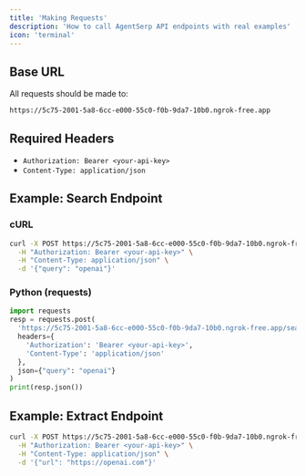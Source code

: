 ```yaml
---
title: 'Making Requests'
description: 'How to call AgentSerp API endpoints with real examples'
icon: 'terminal'
---
```


## Base URL

All requests should be made to:

```
https://5c75-2001-5a8-6cc-e000-55c0-f0b-9da7-10b0.ngrok-free.app
```

## Required Headers
- `Authorization: Bearer <your-api-key>`
- `Content-Type: application/json`

## Example: Search Endpoint

### cURL
```bash
curl -X POST https://5c75-2001-5a8-6cc-e000-55c0-f0b-9da7-10b0.ngrok-free.app/search \
  -H "Authorization: Bearer <your-api-key>" \
  -H "Content-Type: application/json" \
  -d '{"query": "openai"}'
```

### Python (requests)
```python
import requests
resp = requests.post(
  'https://5c75-2001-5a8-6cc-e000-55c0-f0b-9da7-10b0.ngrok-free.app/search',
  headers={
    'Authorization': 'Bearer <your-api-key>',
    'Content-Type': 'application/json'
  },
  json={"query": "openai"}
)
print(resp.json())
```

## Example: Extract Endpoint

```bash
curl -X POST https://5c75-2001-5a8-6cc-e000-55c0-f0b-9da7-10b0.ngrok-free.app/extract \
  -H "Authorization: Bearer <your-api-key>" \
  -H "Content-Type: application/json" \
  -d '{"url": "https://openai.com"}'
``` 